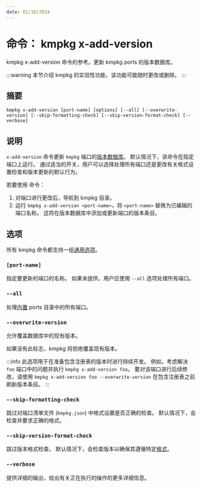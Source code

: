 ```yaml
---
date: 01/10/2024
---
```


# 命令： kmpkg x-add-version

kmpkg x-add-version 命令的参考。更新 kmpkg ports 的版本数据库。

:::warning
本节介绍 kmpkg 的实验性功能，该功能可能随时更改或删除。
:::

## 摘要

```console
kmpkg x-add-version [port-name] [options] [--all] [--overwrite-version] [--skip-formatting-check] [--skip-version-format-check] [--verbose]
```

## 说明

`x-add-version` 命令更新 `kmpkg` 端口的[版本数据库](../users/versioning.concepts.mdx#acquiring-port-versions)。 默认情况下，该命令在指定端口上运行。 通过适当的开关，用户可以选择处理所有端口还是更改有关格式设置检查和版本更新的默认行为。

若要使用 命令：

1. 对端口进行更改后，导航到 kmpkg 目录。
2. 运行 `kmpkg x-add-version <port-name>`，将 `<port-name>` 替换为已编辑的端口名称。
这将在版本数据库中添加或更新端口的版本条目。

## 选项

所有 kmpkg 命令都支持一组[通用选项](common-options.mdx)。

### `[port-name]`

指定要更新的端口的名称。 如果未提供，用户应使用 `--all` 选项处理所有端口。

### `--all`

处理[内置](../maintainers/registries.mdx#builtin-registries) ports 目录中的所有端口。

### `--overwrite-version`

允许覆盖数据库中的现有版本。

如果没有此标志，kmpkg 将拒绝覆盖现有版本。

:::info
此选项用于在准备包含注册表的版本时进行持续开发。 例如，考虑解决 `foo` 端口中的问题并执行 `kmpkg x-add-version foo`。 要对该端口进行后续修改，请使用 `kmpkg x-add-version foo --overwrite-version` 在包含注册表之前刷新版本条目。
:::

### `--skip-formatting-check`

跳过对端口清单文件 (`kmpkg.json`) 中格式设置是否正确的检查。 默认情况下，会检查并要求正确的格式。

### `--skip-version-format-check`

跳过版本格式检查。 默认情况下，会检查版本以确保其遵循特定[格式](../users/versioning.mdx#version-schemes)。

### `--verbose`

提供详细的输出，给出有关正在执行的操作的更多详细信息。
